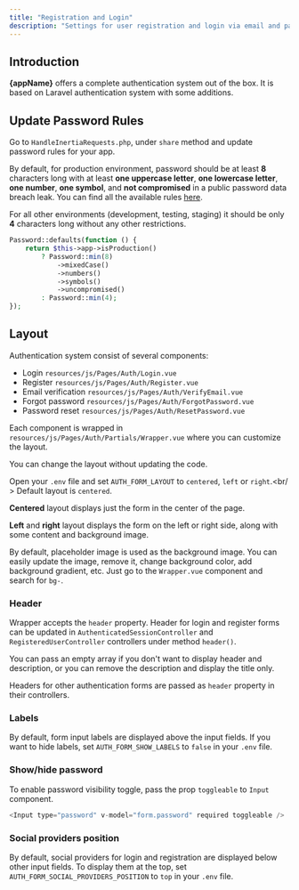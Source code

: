 ```yaml
---
title: "Registration and Login"
description: "Settings for user registration and login via email and password."
---
```



## Introduction

**{appName}** offers a complete authentication system out of the box. It is based on Laravel authentication system with some additions.

## Update Password Rules

Go to `HandleInertiaRequests.php`, under `share` method and update password rules for your app.

By default, for production environment, password should be at least **8** characters long with at least **one uppercase letter**, **one lowercase letter**, **one number**, **one symbol**, and **not compromised** in a public password data breach leak. You can find all the available rules [here](https://laravel.com/docs/11.x/validation#validating-passwords).

For all other environments (development, testing, staging) it should be only **4** characters long without any other restrictions.

```php
Password::defaults(function () {
    return $this->app->isProduction()
        ? Password::min(8)
            ->mixedCase()
            ->numbers()
            ->symbols()
            ->uncompromised()
        : Password::min(4);
});
```

## Layout

Authentication system consist of several components:

- Login `resources/js/Pages/Auth/Login.vue`
- Register `resources/js/Pages/Auth/Register.vue`
- Email verification `resources/js/Pages/Auth/VerifyEmail.vue`
- Forgot password `resources/js/Pages/Auth/ForgotPassword.vue`
- Password reset `resources/js/Pages/Auth/ResetPassword.vue`

Each component is wrapped in `resources/js/Pages/Auth/Partials/Wrapper.vue` where you can customize the layout.

<Info>You can change the layout without updating the code.</Info>

Open your `.env` file and set `AUTH_FORM_LAYOUT` to `centered`, `left` or `right`.<br/ >
Default layout is `centered`.

**Centered** layout displays just the form in the center of the page.

**Left** and **right** layout displays the form on the left or right side, along with some content and background image.

By default, placeholder image is used as the background image. You can easily update the image, remove it, change background color, add background gradient, etc. Just go to the `Wrapper.vue` component and search for `bg-`.

### Header

Wrapper accepts the `header` property. Header for login and register forms can be updated in `AuthenticatedSessionController` and `RegisteredUserController` controllers under method `header()`.

You can pass an empty array if you don't want to display header and description, or you can remove the description and display the title only.

Headers for other authentication forms are passed as `header` property in their controllers.

### Labels

By default, form input labels are displayed above the input fields. If you want to hide labels, set `AUTH_FORM_SHOW_LABELS` to `false` in your `.env` file.

### Show/hide password

To enable password visibility toggle, pass the prop `toggleable` to `Input` component.

```javascript
<Input type="password" v-model="form.password" required toggleable />
```

### Social providers position

By default, social providers for login and registration are displayed below other input fields. To display them at the top, set `AUTH_FORM_SOCIAL_PROVIDERS_POSITION` to `top` in your `.env` file.
